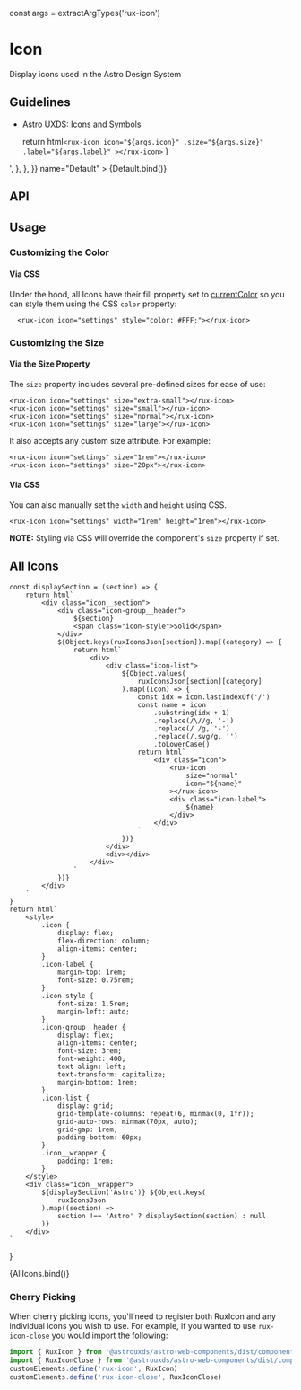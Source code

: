 const args = extractArgTypes('rux-icon')

<Meta title="Components/Icons" component="rux-icon" argTypes={args} />

# Icon

Display icons used in the Astro Design System

## Guidelines

-   [Astro UXDS: Icons and Symbols](https://astrouxds.com/ui-components/icons-and-symbols)

    return html`
        <rux-icon
            icon="${args.icon}"
            .size="${args.size}"
            .label="${args.label}"
        ></rux-icon>
    `
}

<Canvas>
    <Story
        args={{
            icon: 'satellite-transmit',
            size: 'normal',
        }}
        parameters={{
            docs: {
                source: {
                    code:
                        '<rux-icon size="normal" icon="satellite-transmit"></rux-icon>',
                },
            },
        }}
        name="Default"
    >
        {Default.bind()}
    </Story>
</Canvas>

## API

<ArgsTable of="rux-icon" />

## Usage

### Customizing the Color

#### Via CSS

Under the hood, all Icons have their fill property set to [currentColor](https://css-tricks.com/cascading-svg-fill-color/)
so you can style them using the CSS `color` property:

```
  <rux-icon icon="settings" style="color: #FFF;"></rux-icon>
```

### Customizing the Size

#### Via the Size Property

The `size` property includes several pre-defined sizes for ease of use:

```
<rux-icon icon="settings" size="extra-small"></rux-icon>
<rux-icon icon="settings" size="small"></rux-icon>
<rux-icon icon="settings" size="normal"></rux-icon>
<rux-icon icon="settings" size="large"></rux-icon>
```

It also accepts any custom size attribute. For example:

```
<rux-icon icon="settings" size="1rem"></rux-icon>
<rux-icon icon="settings" size="20px"></rux-icon>
```

#### Via CSS

You can also manually set the `width` and `height` using CSS.

```
<rux-icon icon="settings" width="1rem" height="1rem"></rux-icon>
```

**NOTE:** Styling via CSS will override the component's `size` property if set.

## All Icons

    const displaySection = (section) => {
        return html`
            <div class="icon__section">
                <div class="icon-group__header">
                    ${section}
                    <span class="icon-style">Solid</span>
                </div>
                ${Object.keys(ruxIconsJson[section]).map((category) => {
                    return html`
                        <div>
                            <div class="icon-list">
                                ${Object.values(
                                    ruxIconsJson[section][category]
                                ).map((icon) => {
                                    const idx = icon.lastIndexOf('/')
                                    const name = icon
                                        .substring(idx + 1)
                                        .replace(/\//g, '-')
                                        .replace(/ /g, '-')
                                        .replace(/.svg/g, '')
                                        .toLowerCase()
                                    return html`
                                        <div class="icon">
                                            <rux-icon
                                                size="normal"
                                                icon="${name}"
                                            ></rux-icon>
                                            <div class="icon-label">
                                                ${name}
                                            </div>
                                        </div>
                                    `
                                })}
                            </div>
                            <div></div>
                        </div>
                    `
                })}
            </div>
        `
    }
    return html`
        <style>
            .icon {
                display: flex;
                flex-direction: column;
                align-items: center;
            }
            .icon-label {
                margin-top: 1rem;
                font-size: 0.75rem;
            }
            .icon-style {
                font-size: 1.5rem;
                margin-left: auto;
            }
            .icon-group__header {
                display: flex;
                align-items: center;
                font-size: 3rem;
                font-weight: 400;
                text-align: left;
                text-transform: capitalize;
                margin-bottom: 1rem;
            }
            .icon-list {
                display: grid;
                grid-template-columns: repeat(6, minmax(0, 1fr));
                grid-auto-rows: minmax(70px, auto);
                grid-gap: 1rem;
                padding-bottom: 60px;
            }
            .icon__wrapper {
                padding: 1rem;
            }
        </style>
        <div class="icon__wrapper">
            ${displaySection('Astro')} ${Object.keys(
                ruxIconsJson
            ).map((section) =>
                section !== 'Astro' ? displaySection(section) : null
            )}
        </div>
    `
}

<Canvas>
    <Story
        args={{
            size: 'normal',
        }}
        name="All Icons"
    >
        {AllIcons.bind()}
    </Story>
</Canvas>

### Cherry Picking

When cherry picking icons, you'll need to register both RuxIcon and any individual icons you wish to use.
For example, if you wanted to use `rux-icon-close` you would import the following:

```js
import { RuxIcon } from '@astrouxds/astro-web-components/dist/components/rux-icon'
import { RuxIconClose } from '@astrouxds/astro-web-components/dist/components/rux-icon-close'
customElements.define('rux-icon', RuxIcon)
customElements.define('rux-icon-close', RuxIconClose)
```

